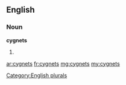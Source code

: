 ==English==

===Noun===
'''cygnets'''

# {{plural of|cygnet}}

[[Category:English plurals]]

[[ar:cygnets]]
[[fr:cygnets]]
[[mg:cygnets]]
[[my:cygnets]]
